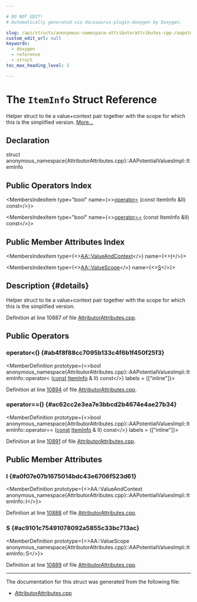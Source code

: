 ```yaml
---

# DO NOT EDIT!
# Automatically generated via docusaurus-plugin-doxygen by Doxygen.

slug: /api/structs/anonymous-namespace-attributorattributes-cpp-/aapotentialvaluesimpl/iteminfo
custom_edit_url: null
keywords:
  - doxygen
  - reference
  - struct
toc_max_heading_level: 3

---
```





# The `ItemInfo` Struct Reference

<DoxygenPage pluginConfig={pluginConfig}>

Helper struct to tie a value+context pair together with the scope for which this is the simplified version. <a href="#details">More...</a>

## Declaration

<CodeBlock>struct anonymous_namespace{AttributorAttributes.cpp}::AAPotentialValuesImpl::ItemInfo</CodeBlock>

## Public Operators Index

<MembersIndex>

<MembersIndexItem
  type="bool"
  name={<><a href="#ab4f8f88cc7095b133c4f6b1f450f25f3">operator&lt;</a> (const ItemInfo &amp;II) const</>}>
</MembersIndexItem>

<MembersIndexItem
  type="bool"
  name={<><a href="#ac62cc2e3ea7e3bbcd2b4674e4ae27b34">operator==</a> (const ItemInfo &amp;II) const</>}>
</MembersIndexItem>

</MembersIndex>

## Public Member Attributes Index

<MembersIndex>

<MembersIndexItem
  type={<><a href="/docs/api/structs/llvm/aa/valueandcontext">AA::ValueAndContext</a></>}
  name={<><a href="#a0f07e07b1675014bdc43e6706f523d61">I</a></>}>
</MembersIndexItem>

<MembersIndexItem
  type={<><a href="/docs/api/namespaces/llvm/aa/#ac85851126814105f4a92b699293e4141">AA::ValueScope</a></>}
  name={<><a href="#ac9101c75491078092a5855c33bc713ac">S</a></>}>
</MembersIndexItem>

</MembersIndex>

## Description {#details}

Helper struct to tie a value+context pair together with the scope for which this is the simplified version.

Definition at line 10887 of file <a href="/docs/api/files/lib/lib/transforms/lib/transforms/ipo/attributorattributes-cpp">AttributorAttributes.cpp</a>.

<SectionDefinition>

## Public Operators

### operator&lt;() {#ab4f8f88cc7095b133c4f6b1f450f25f3}

<MemberDefinition
  prototype={<>bool anonymous&#95;namespace&#123;AttributorAttributes.cpp&#125;::AAPotentialValuesImpl::ItemInfo::operator&lt; (<a href="/docs/api/files/lib/lib/target/lib/target/aarch64/aarch64promoteconstant-cpp/#a90f8350fecae261c25be85d38b451bff">const</a> <a href="/docs/api/structs/anonymous-namespace-attributorattributes-cpp-/aapotentialvaluesimpl/iteminfo">ItemInfo</a> &amp; II) const</>}
  labels = {["inline"]}>

Definition at line <a href="/docs/api/files/lib/lib/transforms/lib/transforms/ipo/attributorattributes-cpp/#l10894">10894</a> of file <a href="/docs/api/files/lib/lib/transforms/lib/transforms/ipo/attributorattributes-cpp">AttributorAttributes.cpp</a>.
</MemberDefinition>

### operator==() {#ac62cc2e3ea7e3bbcd2b4674e4ae27b34}

<MemberDefinition
  prototype={<>bool anonymous&#95;namespace&#123;AttributorAttributes.cpp&#125;::AAPotentialValuesImpl::ItemInfo::operator== (<a href="/docs/api/files/lib/lib/target/lib/target/aarch64/aarch64promoteconstant-cpp/#a90f8350fecae261c25be85d38b451bff">const</a> <a href="/docs/api/structs/anonymous-namespace-attributorattributes-cpp-/aapotentialvaluesimpl/iteminfo">ItemInfo</a> &amp; II) const</>}
  labels = {["inline"]}>

Definition at line <a href="/docs/api/files/lib/lib/transforms/lib/transforms/ipo/attributorattributes-cpp/#l10891">10891</a> of file <a href="/docs/api/files/lib/lib/transforms/lib/transforms/ipo/attributorattributes-cpp">AttributorAttributes.cpp</a>.
</MemberDefinition>

</SectionDefinition>

<SectionDefinition>

## Public Member Attributes

### I {#a0f07e07b1675014bdc43e6706f523d61}

<MemberDefinition
  prototype={<>AA::ValueAndContext anonymous&#95;namespace&#123;AttributorAttributes.cpp&#125;::AAPotentialValuesImpl::ItemInfo::I</>}>

Definition at line <a href="/docs/api/files/lib/lib/transforms/lib/transforms/ipo/attributorattributes-cpp/#l10888">10888</a> of file <a href="/docs/api/files/lib/lib/transforms/lib/transforms/ipo/attributorattributes-cpp">AttributorAttributes.cpp</a>.
</MemberDefinition>

### S {#ac9101c75491078092a5855c33bc713ac}

<MemberDefinition
  prototype={<>AA::ValueScope anonymous&#95;namespace&#123;AttributorAttributes.cpp&#125;::AAPotentialValuesImpl::ItemInfo::S</>}>

Definition at line <a href="/docs/api/files/lib/lib/transforms/lib/transforms/ipo/attributorattributes-cpp/#l10889">10889</a> of file <a href="/docs/api/files/lib/lib/transforms/lib/transforms/ipo/attributorattributes-cpp">AttributorAttributes.cpp</a>.
</MemberDefinition>

</SectionDefinition>

<hr/>

The documentation for this struct was generated from the following file:

<ul>
<li><a href="/docs/api/files/lib/lib/transforms/lib/transforms/ipo/attributorattributes-cpp">AttributorAttributes.cpp</a></li>
</ul>

</DoxygenPage>
